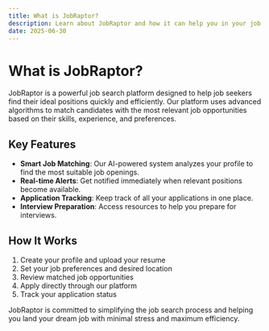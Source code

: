 ```yaml
---
title: What is JobRaptor?
description: Learn about JobRaptor and how it can help you in your job search
date: 2025-06-30
---
```


# What is JobRaptor?

JobRaptor is a powerful job search platform designed to help job seekers find their ideal positions quickly and efficiently. Our platform uses advanced algorithms to match candidates with the most relevant job opportunities based on their skills, experience, and preferences.

## Key Features

- **Smart Job Matching**: Our AI-powered system analyzes your profile to find the most suitable job openings.
- **Real-time Alerts**: Get notified immediately when relevant positions become available.
- **Application Tracking**: Keep track of all your applications in one place.
- **Interview Preparation**: Access resources to help you prepare for interviews.

## How It Works

1. Create your profile and upload your resume
2. Set your job preferences and desired location
3. Review matched job opportunities
4. Apply directly through our platform
5. Track your application status

JobRaptor is committed to simplifying the job search process and helping you land your dream job with minimal stress and maximum efficiency.

